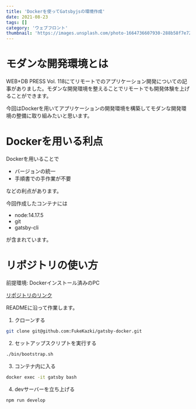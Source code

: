 ```yaml
---
title: 'Dockerを使ってGatsbyjsの環境作成'
date: 2021-08-23
tags: []
category: 'ウェブフロント'
thumbnail: 'https://images.unsplash.com/photo-1664736607930-288b58f7e720?crop=entropy&cs=tinysrgb&fit=max&fm=jpg&ixid=MnwzNzQ1NzR8MHwxfHJhbmRvbXx8fHx8fHx8fDE2NjY1MjE5NzU&ixlib=rb-4.0.3&q=80&w=1080'
---
```


# モダンな開発環境とは

WEB+DB PRESS Vol.
118にてリモートでのアプリケーション開発についての記事がありました。モダンな開発環境を整えることでリモートでも開発体験を上げることができます。

今回はDockerを用いてアプリケーションの開発環境を構築してモダンな開発環境の整備に取り組みたいと思います。

# Dockerを用いる利点

Dockerを用いることで

- バージョンの統一
- 手順書での手作業が不要

などの利点があります。

今回作成したコンテナには

- node:14.17.5
- git
- gatsby-cli

が含まれています。

# リポジトリの使い方

前提環境: Dockerインストール済みのPC

[リポジトリのリンク](https://github.com/FukeKazki/gatsby-docker)

READMEに沿って作業します。

1. クローンする

```bash
git clone git@github.com:FukeKazki/gatsby-docker.git
```

2. セットアップスクリプトを実行する

```bash
./bin/bootstrap.sh
```

3. コンテナ内に入る

```bash
docker exec -it gatsby bash
```

4. devサーバーを立ち上げる

```bash
npm run develop
```
